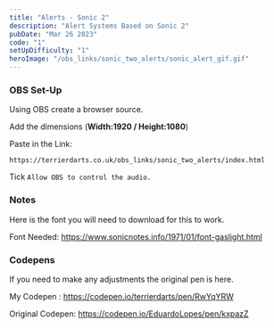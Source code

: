 ```yaml
---
title: "Alerts - Sonic 2"
description: "Alert Systems Based on Sonic 2"
pubDate: "Mar 26 2023"
code: "1"
setUpDifficulty: "1"
heroImage: "/obs_links/sonic_two_alerts/sonic_alert_gif.gif"
---
```


### OBS Set-Up

Using OBS create a browser source.

Add the dimensions (**Width:1920 / Height:1080**) 

Paste in the Link:
```
https://terrierdarts.co.uk/obs_links/sonic_two_alerts/index.html
```
Tick `Allow OBS to control the audio.`

### Notes 
Here is the font you will need to download for this to work.

Font Needed: https://www.sonicnotes.info/1971/01/font-gaslight.html


### Codepens
If you need to make any adjustments the original pen is here.

My Codepen : https://codepen.io/terrierdarts/pen/RwYqYRW

Original Codepen: https://codepen.io/EduardoLopes/pen/kxpazZ

